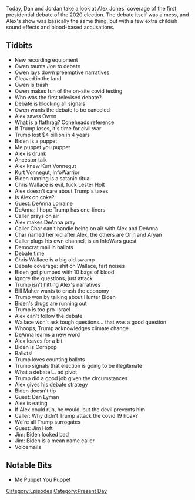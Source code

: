 {{DEFAULTSORT:
    #_EPISODE_0488:The First Debate Spectacular
}}{{Episode
    | title           = The First Debate Spectacular
    | caption         = Listen to this episode on [https://knowledgefight.libsyn.com/488-the-first-debate-spectacular Libsyn] [https://open.spotify.com/episode/5Ri5rR6T1uDhiTdJfatoFp Spotify], Read the [[Transcript/488: The First Debate Spectacular|Unofficial Transcript]]
    | episodeNumber   = 488
    | length          = 02:11:49
    | airDate         = October 2, 2020
    | episodeType     = [[:Category:Present Day|Present Day]]
    | appearance      = [[Owen Shroyer]], [[Joe Biden]], [[Kurt Vonnegut]], [[Chris Wallace]], [[Lester Holt]], [[DeAnna Lorraine]], [[Bill Maher]], [[Dan Lyman]], [[Jim Hoft]]
    | oocDrop         = Dead cats are not the military
    | previousEpisode = [[487: September 28, 2020]]
    | nextEpisode     = [[489: October 2-4, 2020]]
}}

{{Stub}}

Today, Dan and Jordan take a look at Alex Jones' coverage of the first presidential debate of the 2020 election. The debate itself was a mess, and Alex's show was basically the same thing, but with a few extra childish sound effects and blood-based accusations.

==Tidbits==

*New recording equipment
*Owen taunts Joe to debate
*Owen lays down preemptive narratives
*Cleaved in the land
*Owen is trash
*Owen makes fun of the on-site covid testing
*Who was the first televised debate?
*Debate is blocking all signals
*Owen wants the debate to be canceled
*Alex saves Owen
*What is a flathrag? Coneheads reference
*If Trump loses, it's time for civil war
*Trump lost $4 billion in 4 years
*Biden is a puppet
*Me puppet you puppet
*Alex is drunk
*Ancestor talk
*Alex knew Kurt Vonnegut
*Kurt Vonnegut, InfoWarrior
*Biden running is a satanic ritual
*Chris Wallace is evil, fuck Lester Holt
*Alex doesn't care about Trump's taxes
*Is Alex on coke?
*Guest: DeAnna Lorraine
*DeAnna: I hope Trump has one-liners
*Caller prays on air
*Alex makes DeAnna pray
*Caller Char can't handle being on air with Alex and DeAnna
*Char named her kid after Alex, the others are Orin and Aryan
*Caller plugs his own channel, is an InfoWars guest
*Democrat mail in ballots
*Debate time
*Chris Wallace is a big old swamp
*Debate coverage: shit on Wallace, fart noises
*Biden got plumped with 10 bags of blood
*Ignore the questions, just attack
*Trump isn't hitting Alex's narratives
*Bill Maher wants to crash the economy
*Trump won by talking about Hunter Biden
*Biden's drugs are running out
*Trump is too pro-Israel
*Alex can't follow the debate
*Wallace won't ask tough questions... that was a good question
*Whoops, Trump acknowledges climate change
*DeAnna learns a new word
*Alex leaves for a bit
*Biden is Cornpop
*Ballots!
*Trump loves counting ballots
*Trump signals that election is going to be illegitimate
*What a debate!... ad pivot
*Trump did a good job given the circumstances
*Alex gives his debate strategy
*Biden doesn't tip
*Guest: Dan Lyman
*Alex is eating
*If Alex could run, he would, but the devil prevents him
*Caller: Why didn't Trump attack the covid 19 hoax?
*We're all Trump surrogates
*Guest: Jim Hoft
*Jim: Biden looked bad
*Jim: Biden is a mean name caller
*Voicemails

==Notable Bits==

*Me Puppet You Puppet

[[Category:Episodes]]
[[Category:Present Day]]
